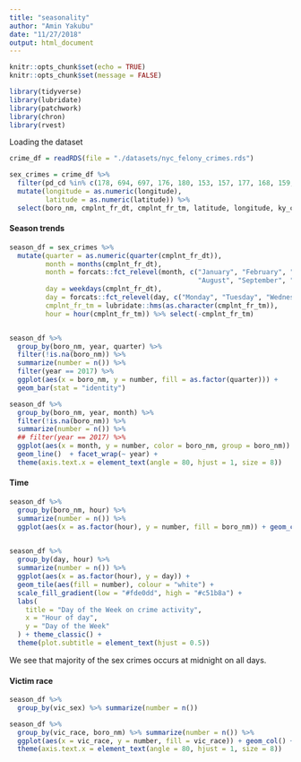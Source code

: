 ```yaml
---
title: "seasonality"
author: "Amin Yakubu"
date: "11/27/2018"
output: html_document
---
```


```r
knitr::opts_chunk$set(echo = TRUE)
knitr::opts_chunk$set(message = FALSE)
```

```r
library(tidyverse)
library(lubridate)
library(patchwork)
library(chron)
library(rvest)
```

Loading the dataset
```r
crime_df = readRDS(file = "./datasets/nyc_felony_crimes.rds") 

sex_crimes = crime_df %>% 
  filter(pd_cd %in% c(178, 694, 697, 176, 180, 153, 157, 177, 168, 159, 166, 164, 179, 155, 586, 696)) %>% 
  mutate(longitude = as.numeric(longitude),
         latitude = as.numeric(latitude)) %>% 
  select(boro_nm, cmplnt_fr_dt, cmplnt_fr_tm, latitude, longitude, ky_cd, ofns_desc, pd_cd, pd_desc, vic_race, vic_sex, year, prem_typ_desc)

```

#### Season trends

```r
season_df = sex_crimes %>% 
  mutate(quarter = as.numeric(quarter(cmplnt_fr_dt)),
         month = months(cmplnt_fr_dt),
         month = forcats::fct_relevel(month, c("January", "February", "March", "April", "May", "June", "July",
                                               "August", "September", "October", "November", "December")),
         day = weekdays(cmplnt_fr_dt),
         day = forcats::fct_relevel(day, c("Monday", "Tuesday", "Wednesday", "Thursday", "Friday", "Saturday", "Sunday")),
         cmplnt_fr_tm = lubridate::hms(as.character(cmplnt_fr_tm)),
         hour = hour(cmplnt_fr_tm)) %>% select(-cmplnt_fr_tm)


season_df %>% 
  group_by(boro_nm, year, quarter) %>% 
  filter(!is.na(boro_nm)) %>% 
  summarize(number = n()) %>% 
  filter(year == 2017) %>% 
  ggplot(aes(x = boro_nm, y = number, fill = as.factor(quarter))) + 
  geom_bar(stat = "identity")

season_df %>% 
  group_by(boro_nm, year, month) %>% 
  filter(!is.na(boro_nm)) %>% 
  summarize(number = n()) %>% 
  ## filter(year == 2017) %>% 
  ggplot(aes(x = month, y = number, color = boro_nm, group = boro_nm)) + 
  geom_line()  + facet_wrap(~ year) +
  theme(axis.text.x = element_text(angle = 80, hjust = 1, size = 8))

```

#### Time 

```r
 
season_df %>% 
  group_by(boro_nm, hour) %>% 
  summarize(number = n()) %>% 
  ggplot(aes(x = as.factor(hour), y = number, fill = boro_nm)) + geom_col()+ facet_wrap(~boro_nm)
  
```

```r
season_df %>% 
  group_by(day, hour) %>% 
  summarize(number = n()) %>% 
  ggplot(aes(x = as.factor(hour), y = day)) +
  geom_tile(aes(fill = number), colour = "white") +
  scale_fill_gradient(low = "#fde0dd", high = "#c51b8a") +
  labs(
    title = "Day of the Week on crime activity",
    x = "Hour of day",
    y = "Day of the Week"
  ) + theme_classic() +
  theme(plot.subtitle = element_text(hjust = 0.5))
```

We see that majority of the sex crimes occurs at midnight on all days. 

#### Victim race 

```r
season_df %>% 
  group_by(vic_sex) %>% summarize(number = n())

season_df %>% 
  group_by(vic_race, boro_nm) %>% summarize(number = n()) %>% 
  ggplot(aes(x = vic_race, y = number, fill = vic_race)) + geom_col() + facet_wrap(~boro_nm) + 
  theme(axis.text.x = element_text(angle = 80, hjust = 1, size = 8))
  
```





